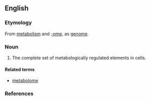 ==English==
{{wikipedia}}

===Etymology===
From [[metabolism]] and [[-ome]], as [[genome]].

===Noun===
{{en-noun}}
# {{context|biochemistry|genetics|lang=en}} The complete set of metabologically regulated elements in cells.

====Related terms====
*[[metabolome]]

===References===